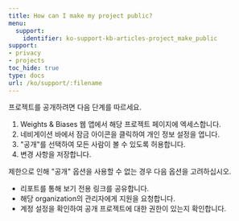 ```yaml
---
title: How can I make my project public?
menu:
  support:
    identifier: ko-support-kb-articles-project_make_public
support:
- privacy
- projects
toc_hide: true
type: docs
url: /ko/support/:filename
---
```


프로젝트를 공개하려면 다음 단계를 따르세요.

1. Weights & Biases 웹 앱에서 해당 프로젝트 페이지에 엑세스합니다.
2. 네비게이션 바에서 잠금 아이콘을 클릭하여 개인 정보 설정을 엽니다.
3. "공개"를 선택하여 모든 사람이 볼 수 있도록 허용합니다.
4. 변경 사항을 저장합니다.

제한으로 인해 "공개" 옵션을 사용할 수 없는 경우 다음 옵션을 고려하십시오.

- 리포트를 통해 보기 전용 링크를 공유합니다.
- 해당 organization의 관리자에게 지원을 요청합니다.
- 계정 설정을 확인하여 공개 프로젝트에 대한 권한이 있는지 확인합니다.
